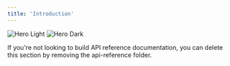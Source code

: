```yaml
---
title: 'Introduction'
---
```


<img
  className="block dark:hidden"
  src="/images/hero-light.svg"
  alt="Hero Light"
/>
<img
  className="hidden dark:block"
  src="/images/hero-dark.svg"
  alt="Hero Dark"
/>

<Note>
  If you're not looking to build API reference documentation, you can delete
  this section by removing the api-reference folder.
</Note>



